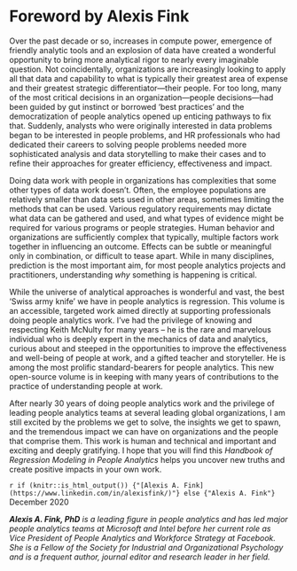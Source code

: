 # Foreword by Alexis Fink {-}

Over the past decade or so, increases in compute power, emergence of friendly analytic tools and an
explosion of data have created a wonderful opportunity to bring more analytical rigor to nearly every
imaginable question. Not coincidentally, organizations are increasingly looking to apply all that data and
capability to what is typically their greatest area of expense and their greatest strategic differentiator---their people. For too long, many of the most critical decisions in an organization---people decisions---had been guided by gut instinct or borrowed 'best practices' and the democratization of people
analytics opened up enticing pathways to fix that. Suddenly, analysts who were originally interested in
data problems began to be interested in people problems, and HR professionals who had dedicated their
careers to solving people problems needed more sophisticated analysis and data storytelling to make
their cases and to refine their approaches for greater efficiency, effectiveness and impact.

Doing data work with people in organizations has complexities that some other types of data work
doesn’t. Often, the employee populations are relatively smaller than data sets used in other areas,
sometimes limiting the methods that can be used. Various regulatory requirements may dictate what
data can be gathered and used, and what types of evidence might be required for various programs or
people strategies. Human behavior and organizations are sufficiently complex that typically, multiple
factors work together in influencing an outcome. Effects can be subtle or meaningful only in
combination, or difficult to tease apart. While in many disciplines, prediction is the most important aim,
for most people analytics projects and practitioners, understanding *why* something is happening is
critical.

While the universe of analytical approaches is wonderful and vast, the best 'Swiss army knife' we have
in people analytics is regression. This volume is an accessible, targeted work aimed directly at
supporting professionals doing people analytics work. I’ve had the privilege of knowing and respecting
Keith McNulty for many years – he is the rare and marvelous individual who is deeply expert in the
mechanics of data and analytics, curious about and steeped in the opportunities to improve the
effectiveness and well-being of people at work, and a gifted teacher and storyteller. He is among the
most prolific standard-bearers for people analytics. This new open-source volume is in keeping with
many years of contributions to the practice of understanding people at work.

After nearly 30 years of doing people analytics work and the privilege of leading people analytics teams
at several leading global organizations, I am still excited by the problems we get to solve, the insights we
get to spawn, and the tremendous impact we can have on organizations and the people that comprise
them. This work is human and technical and important and exciting and deeply gratifying. I hope that
you will find this *Handbook of Regression Modeling in People Analytics* helps you uncover new
truths and create positive impacts in your own work.

`r if (knitr::is_html_output()) {"[Alexis A. Fink](https://www.linkedin.com/in/alexisfink/)"} else {"Alexis A. Fink"}` \
December 2020

***Alexis A. Fink, PhD** is a leading figure in people analytics and has led major people analytics teams at Microsoft and Intel before her current role as Vice President of People Analytics and Workforce Strategy at Facebook.  She is a Fellow of the Society for Industrial and Organizational Psychology and is a frequent author, journal editor and research leader in her field.*

